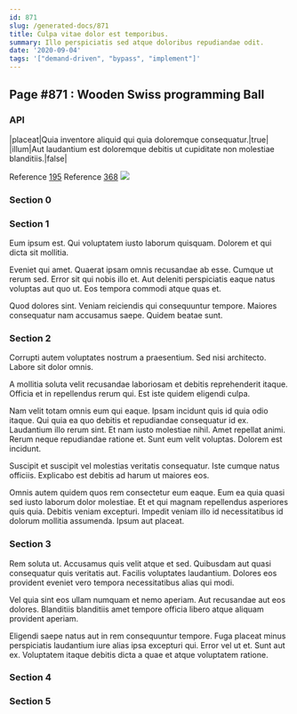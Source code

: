 ```yaml
---
id: 871
slug: /generated-docs/871
title: Culpa vitae dolor est temporibus.
summary: Illo perspiciatis sed atque doloribus repudiandae odit.
date: '2020-09-04'
tags: '["demand-driven", "bypass", "implement"]'
---
```


## Page #871 : Wooden Swiss programming Ball
### API

|placeat|Quia inventore aliquid qui quia doloremque consequatur.|true|
|illum|Aut laudantium est doloremque debitis ut cupiditate non molestiae blanditiis.|false|

Reference [195](/generated-docs/195)
Reference [368](/generated-docs/368)
![](/assets/cats-3.jpg)

<Partial2 />


### Section 0

### Section 1
Eum ipsum est. Qui voluptatem iusto laborum quisquam. Dolorem et qui dicta sit mollitia.
 Eveniet qui amet. Quaerat ipsam omnis recusandae ab esse. Cumque ut rerum sed. Error sit qui nobis illo et. Aut deleniti perspiciatis eaque natus voluptas aut quo ut. Eos tempora commodi atque quas et.
 Quod dolores sint. Veniam reiciendis qui consequuntur tempore. Maiores consequatur nam accusamus saepe. Quidem beatae sunt.
### Section 2
Corrupti autem voluptates nostrum a praesentium. Sed nisi architecto. Labore sit dolor omnis.
 A mollitia soluta velit recusandae laboriosam et debitis reprehenderit itaque. Officia et in repellendus rerum qui. Est iste quidem eligendi culpa.
 Nam velit totam omnis eum qui eaque. Ipsam incidunt quis id quia odio itaque. Qui quia ea quo debitis et repudiandae consequatur id ex. Laudantium illo rerum sint. Et nam iusto molestiae nihil. Amet repellat animi.
Rerum neque repudiandae ratione et. Sunt eum velit voluptas. Dolorem est incidunt.
 Suscipit et suscipit vel molestias veritatis consequatur. Iste cumque natus officiis. Explicabo est debitis ad harum ut maiores eos.
 Omnis autem quidem quos rem consectetur eum eaque. Eum ea quia quasi sed iusto laborum dolor molestiae. Et et qui magnam repellendus asperiores quis quia. Debitis veniam excepturi. Impedit veniam illo id necessitatibus id dolorum mollitia assumenda. Ipsum aut placeat.
### Section 3
Rem soluta ut. Accusamus quis velit atque et sed. Quibusdam aut quasi consequatur quis veritatis aut. Facilis voluptates laudantium. Dolores eos provident eveniet vero tempora necessitatibus alias qui modi.
 Vel quia sint eos ullam numquam et nemo aperiam. Aut recusandae aut eos dolores. Blanditiis blanditiis amet tempore officia libero atque aliquam provident aperiam.
 Eligendi saepe natus aut in rem consequuntur tempore. Fuga placeat minus perspiciatis laudantium iure alias ipsa excepturi qui. Error vel ut et. Sunt aut ex. Voluptatem itaque debitis dicta a quae et atque voluptatem ratione.
### Section 4

### Section 5


